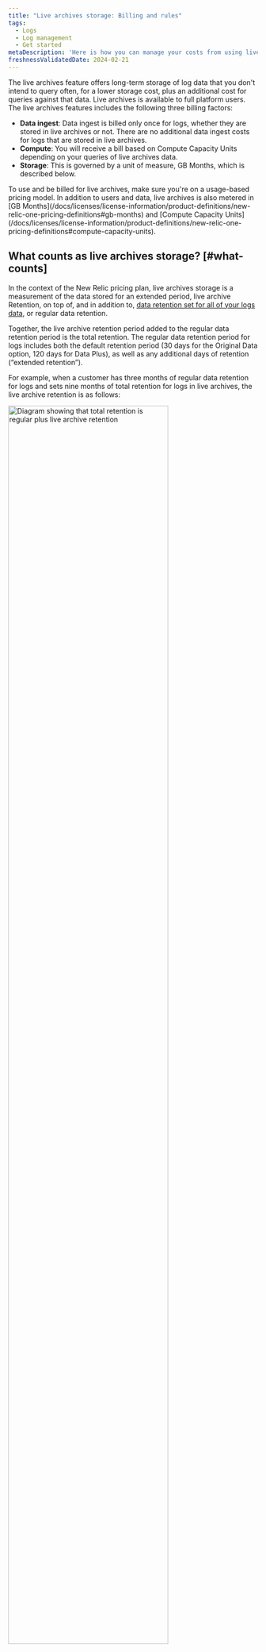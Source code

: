 ```yaml
---
title: "Live archives storage: Billing and rules" 
tags:
  - Logs
  - Log management
  - Get started
metaDescription: 'Here is how you can manage your costs from using live archives'
freshnessValidatedDate: 2024-02-21 
---
```



The live archives feature offers long-term storage of log data that you don't intend to query often, for a lower storage cost, plus an additional cost for queries against that data. Live archives is available to full platform users. The live archives features includes the following three billing factors:

* **Data ingest**: Data ingest is billed only once for logs, whether they are stored in live archives or not. There are no additional data ingest costs for logs that are stored in live archives.
* **Compute**: You will receive a bill based on Compute Capacity Units depending on your queries of live archives data.
* **Storage**: This is governed by a unit of measure, GB Months, which is described below. 

<Callout variant="tip">
  To use and be billed for live archives, make sure you're on a usage-based pricing model. In addition to users and data, live archives is also metered in [GB Months](/docs/licenses/license-information/product-definitions/new-relic-one-pricing-definitions#gb-months) and [Compute Capacity Units](/docs/licenses/license-information/product-definitions/new-relic-one-pricing-definitions#compute-capacity-units).
</Callout>

## What counts as live archives storage? [#what-counts]

In the context of the New Relic pricing plan, live archives storage is a measurement of the data stored for an extended period, live archive Retention, on top of, and in addition to, [data retention set for all of your logs data](/docs/data-apis/manage-data/manage-data-retention/#adjust-retention), or regular data retention. 

Together, the live archive retention period added to the regular data retention period is the total retention. The regular data retention period for logs includes both the default retention period (30 days for the Original Data option, 120 days for Data Plus), as well as any additional days of retention (“extended retention”).

For example, when a customer has three months of regular data retention for logs and sets nine months of total retention for logs in live archives, the live archive retention is as follows:

<img
    width="80%;"
    title="Retention diagram"
    alt="Diagram showing that total retention is regular plus live archive retention"
    src={logsDataRetention}
/>

<Callout variant="important">
A GB Month is a measurement of the volume of data and length of time stored by the Products for the benefit of the Customer, including from the Software, the Customer Properties, or Third-Party Services. GB Months also includes telemetry data from preview or pre-release versions of software. For more details, see our [definitions](/docs/licenses/license-information/product-definitions/new-relic-one-pricing-definitions#gb-months).
</Callout>

## How do we calculate storage? [#calculate]

When you purchase the add-on Live Archives Storage, we measure storage in GB Months. GB Months are calculated for each day. 

We count how many bytes were stored in live archives as of the end of a given day (UTC). To count bytes stored in live archives, we sum the GB Ingested for (total retention - regular data retention) days, starting from total retention days ago, moving forward in time. Then, we divide that number of bytes by the number of days in the month. To get the total GB Months for one month, we can then just add up the GB Months for the days of that month.

**Example**: Let's say a customer has configured 60 days of total retention for logs, with 30 days of regular data retention. That means a log spends the last 30 days of those 60 days in live archives storage and after the total 60 days, the log expires from live archives and is no longer retained. If the customer has been collecting data for several months, at a steady 1 GB/day of logs ingested, 30 GB will reside in regular logs storage and 30 GB more will reside in live archives. Each day, one GB is ingested into standard storage and one new GB expires from live archives and is deleted.

For the purposes of this example, in month 9 we would: 

* Count the 30 GB stored in live archives, and 
* Since month 9 is 30 days long, record 1 GB Months (30 GB/30 days) of storage usage for on the 1st. 
* Repeat this same measurement for each day of month 9, since the “bucket” of 30 days of Live Archives Storage remains full with 30 GB for the entire month. 

Adding up all the days' measurements, each of 1 GB Month, gives a total of 30 GB Months by Oct 1. Therefore, this customer has used 30 GB Months of storage for the month of September.

## Other calculation details [#other-calc-details] 

Here are some additional aspects of our calculation:

* In the context of our pricing model, a GB is defined as 1 billion bytes.
* Monthly live archives storage (GB Months) is rounded up to the nearest integer. For example, if your organization uses 99.9 GB Months during a month, that's counted as 100 GB Months.
* Retention for a given day of usage rating is considered to be the last value set for the UTC day. Applies to both regular data retention and live archives storage.
* Timestamp from when data enters usage pipeline is used to calculate usage, not the logs timestamp or back- or forward-dated event timestamp.

